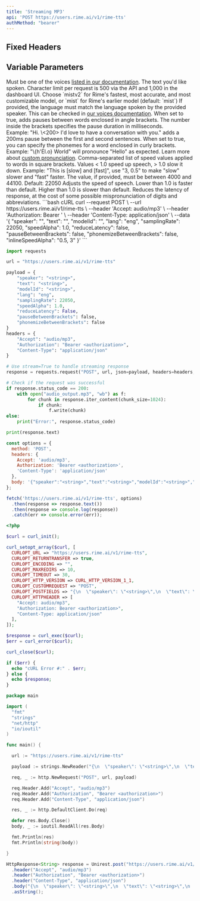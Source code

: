 ```yaml
---
title: 'Streaming MP3'
api: 'POST https://users.rime.ai/v1/rime-tts'
authMethod: "bearer"
---
```


## Fixed Headers

<ParamField header="Accept" type="audio/mp3" required></ParamField>

## Variable Parameters

<ParamField body="speaker" type="string" required>
  Must be one of the voices <a href="https://docs.rime.ai/api-reference/voices">listed in our documentation</a>.
</ParamField>
<ParamField body="text" type="string" required>
  The text you'd like spoken. Character limit per request is 500 via the API and 1,000 in the dashboard UI.
</ParamField>

<ParamField body="modelId" type="string">
  Choose `mistv2` for Rime's fastest, most accurate, and most customizable model, or `mist` for Rime's earlier model (default: `mist`)
</ParamField>

<ParamField body="lang" type="string" default="eng">
  If provided, the language must match the language spoken by the provided speaker. This can be checked in <a href="/api-reference/voices">our voices documentation</a>.
</ParamField>

<ParamField body="pauseBetweenBrackets" type="bool" default="false">
  When set to true, adds pauses between words enclosed in angle brackets. The number inside the brackets specifies the pause duration in milliseconds. <br/>
  Example: "Hi. \<200> I'd love to have a conversation with you." adds a 200ms pause between the first and second sentences.
</ParamField>

<ParamField body="phonemizeBetweenBrackets" type="bool" default="false">
  When set to true, you can specify the phonemes for a word enclosed in curly brackets. <br/>
  Example: "\{h'El.o} World" will pronounce "Hello" as expected. Learn more about <a href="/api-reference/custom-pronunciation">custom pronunciation</a>.
</ParamField>

<ParamField body="inlineSpeedAlpha" type="string">
  Comma-separated list of speed values applied to words in square brackets. Values < 1.0 speed up speech, > 1.0 slow it down.
  Example: "This is [slow] and [fast]", use "3, 0.5" to make "slow" slower and "fast" faster.
</ParamField>

<ParamField body="samplingRate" type="int">
  The value, if provided, must be between 4000 and 44100. Default: 22050
</ParamField>

<ParamField body="speedAlpha" type="float" default="1.0">
  Adjusts the speed of speech. Lower than 1.0 is faster than default. Higher than 1.0 is slower than default.
</ParamField>

<ParamField body="reduceLatency" type="bool" default="false">
  Reduces the latency of response, at the cost of some possible mispronunciation of digits and abbreviations.
</ParamField>

<RequestExample>
```bash cURL
curl --request POST \
  --url https://users.rime.ai/v1/rime-tts \
  --header 'Accept: audio/mp3' \
  --header 'Authorization: Bearer <authorization>' \
  --header 'Content-Type: application/json' \
  --data '{
  "speaker": "<string>",
  "text": "<string>",
  "modelId": "<string>",
  "lang": "eng",
  "samplingRate": 22050,
  "speedAlpha": 1.0,
  "reduceLatency": false,
  "pauseBetweenBrackets": false,
  "phonemizeBetweenBrackets": false,
  "inlineSpeedAlpha": "0.5, 3"
}'
```

```python Python
import requests

url = "https://users.rime.ai/v1/rime-tts"

payload = {
    "speaker": "<string>",
    "text": "<string>",
    "modelId": "<string>",
    "lang": "eng",
    "samplingRate": 22050,
    "speedAlpha": 1.0,
    "reduceLatency": False,
    "pauseBetweenBrackets": false,
    "phonemizeBetweenBrackets": false
}
headers = {
    "Accept": "audio/mp3",
    "Authorization": "Bearer <authorization>",
    "Content-Type": "application/json"
}

# Use stream=True to handle streaming response
response = requests.request("POST", url, json=payload, headers=headers, stream=True)

# Check if the request was successful
if response.status_code == 200:
    with open("audio_output.mp3", "wb") as f:
        for chunk in response.iter_content(chunk_size=1024):
            if chunk:
                f.write(chunk)
else:
    print("Error:", response.status_code)

print(response.text)
```

```javascript JavaScript
const options = {
  method: 'POST',
  headers: {
    Accept: 'audio/mp3',
    Authorization: 'Bearer <authorization>',
    'Content-Type': 'application/json'
  },
  body: '{"speaker":"<string>","text":"<string>","modelId":"<string>","lang": "eng", "samplingRate":22050,"speedAlpha":1.0,"reduceLatency":false}'
};

fetch('https://users.rime.ai/v1/rime-tts', options)
  .then(response => response.text())
  .then(response => console.log(response))
  .catch(err => console.error(err));
```

```php PHP
<?php

$curl = curl_init();

curl_setopt_array($curl, [
  CURLOPT_URL => "https://users.rime.ai/v1/rime-tts",
  CURLOPT_RETURNTRANSFER => true,
  CURLOPT_ENCODING => "",
  CURLOPT_MAXREDIRS => 10,
  CURLOPT_TIMEOUT => 30,
  CURLOPT_HTTP_VERSION => CURL_HTTP_VERSION_1_1,
  CURLOPT_CUSTOMREQUEST => "POST",
  CURLOPT_POSTFIELDS => "{\n  \"speaker\": \"<string>\",\n  \"text\": \"<string>\",\n  \"modelId\": \"<string>\",\n  \"lang\":\"eng\",\n  \"samplingRate\": 22050,\n  \"speedAlpha\": 1.0,\n  \"reduceLatency\": false\n}",
  CURLOPT_HTTPHEADER => [
    "Accept: audio/mp3",
    "Authorization: Bearer <authorization>",
    "Content-Type: application/json"
  ],
]);

$response = curl_exec($curl);
$err = curl_error($curl);

curl_close($curl);

if ($err) {
  echo "cURL Error #:" . $err;
} else {
  echo $response;
}
```

```go Go
package main

import (
  "fmt"
  "strings"
  "net/http"
  "io/ioutil"
)

func main() {

  url := "https://users.rime.ai/v1/rime-tts"

  payload := strings.NewReader("{\n  \"speaker\": \"<string>\",\n  \"text\": \"<string>\",\n  \"modelId\": \"<string>\",\n  \"lang\": \"eng\",\n  \"samplingRate\": 22050,\n  \"speedAlpha\": 1.0,\n  \"reduceLatency\": false\n}")

  req, _ := http.NewRequest("POST", url, payload)

  req.Header.Add("Accept", "audio/mp3")
  req.Header.Add("Authorization", "Bearer <authorization>")
  req.Header.Add("Content-Type", "application/json")

  res, _ := http.DefaultClient.Do(req)

  defer res.Body.Close()
  body, _ := ioutil.ReadAll(res.Body)

  fmt.Println(res)
  fmt.Println(string(body))

}
```

```java Java
HttpResponse<String> response = Unirest.post("https://users.rime.ai/v1/rime-tts")
  .header("Accept", "audio/mp3")
  .header("Authorization", "Bearer <authorization>")
  .header("Content-Type", "application/json")
  .body("{\n  \"speaker\": \"<string>\",\n  \"text\": \"<string>\",\n  \"modelId\": \"<string>\",\n  \"lang\": \"eng\",\n  \"samplingRate\": 22050,\n  \"speedAlpha\": 1.0,\n  \"reduceLatency\": false\n}")
  .asString();
```
</RequestExample>
